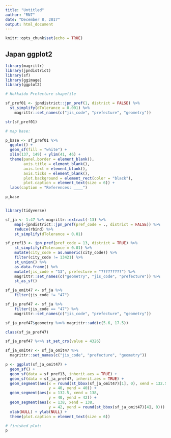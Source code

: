 ```yaml
---
title: "Untitled"
author: "RN7"
date: "December 8, 2017"
output: html_document
---
```


```r
knitr::opts_chunk$set(echo = TRUE)
```

## Japan ggplot2

```r
library(magrittr)
library(jpndistrict)
library(sf)
library(ggimage)
library(ggplot2)

# Hokkaido Prefecture shapefile

sf_pref01 <- jpndistrict::jpn_pref(1, district = FALSE) %>% 
  st_simplify(dTolerance = 0.001) %>% 
    magrittr::set_names(c("jis_code", "prefecture", "geometry"))

str(sf_pref01)

# map base:

p_base <- sf_pref01 %>% 
  ggplot() +
  geom_sf(fill = "white") +
  xlim(137, 149) + ylim(41, 46) +
  theme(panel.border = element_blank(),
        axis.title = element_blank(),
        axis.text = element_blank(), 
        axis.ticks = element_blank(),
        plot.background = element_rect(color = "black"),
        plot.caption = element_text(size = 6)) +
  labs(caption = "References: ____")

p_base



```









```r
library(tidyverse)

sf_ja <- 1:47 %>% magrittr::extract(-13) %>% 
    map(~jpndistrict::jpn_pref(pref_code = ., district = FALSE)) %>% 
    reduce(rbind) %>% 
    st_simplify(dTolerance = 0.01)

sf_pref13 <- jpn_pref(pref_code = 13, district = TRUE) %>% 
    st_simplify(dTolerance = 0.01) %>% 
    mutate(city_code = as.numeric(city_code)) %>% 
    filter(city_code != 13421) %>% 
    st_union() %>% 
    as.data.frame() %>% 
    mutate(jis_code = "13", prefecture = "?????????") %>% 
    magrittr::set_names(c("geometry", "jis_code", "prefecture")) %>% 
    st_as_sf()

sf_ja_omit47 <- sf_ja %>% 
    filter(jis_code != "47")

sf_ja_pref47 <- sf_ja %>% 
    filter(jis_code == "47") %>% 
    magrittr::set_names(c("jis_code", "prefecture", "geometry"))

sf_ja_pref47$geometry %<>% magrittr::add(c(5.6, 17.5))

class(sf_ja_pref47)

sf_ja_pref47 %<>% st_set_crs(value = 4326)

sf_ja_omit47 <- sf_ja_omit47 %>% 
  magrittr::set_names(c("jis_code", "prefecture", "geometry"))

p <- ggplot(sf_ja_omit47) + 
  geom_sf() + 
  geom_sf(data = sf_pref13, inherit.aes = TRUE) + 
  geom_sf(data = sf_ja_pref47, inherit.aes = TRUE) + 
  geom_segment(aes(x = round(st_bbox(sf_ja_omit47)[1], 0), xend = 132.5, 
                   y = 40, yend = 40)) + 
  geom_segment(aes(x = 132.5, xend = 138, 
                   y = 40, yend = 42)) + 
  geom_segment(aes(x = 138, xend = 138, 
                   y = 42, yend = round(st_bbox(sf_ja_omit47)[4], 0))) +
  xlab(NULL) + ylab(NULL) + 
  theme(plot.caption = element_text(size = 6)) 

# finished plot:
p



```























